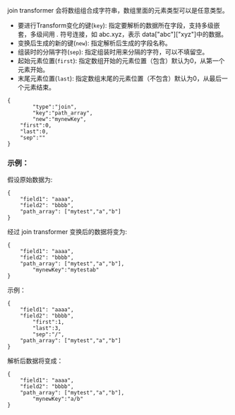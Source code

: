 join transformer 会将数组组合成字符串，数组里面的元素类型可以是任意类型。

* 要进行Transform变化的键(`key`): 指定要解析的数据所在字段，支持多级嵌套，多级间用 *.* 符号连接，如 abc.xyz，表示 data["abc"]["xyz"]中的数据。
* 变换后生成的新的键(`new`): 指定解析后生成的字段名称。
* 组装时的分隔字符(`sep`): 指定组装时用来分隔的字符，可以不填留空。
* 起始元素位置(`first`): 指定数组开始的元素位置（包含）默认为0，从第一个元素开始。
* 末尾元素位置(`last`): 指定数组末尾的元素位置（不包含）默认为0，从最后一个元素结束。

```
{
		"type":"join",
		"key":"path_array",
		"new":"mynewKey",
    "first":0,
    "last":0,
    "sep":""
}
```

### **示例**：

假设原始数据为:

```
{
    "field1": "aaaa",
    "field2": "bbbb",
    "path_array": ["mytest","a","b"]
}
```

经过 join transformer 变换后的数据将变为:

```
{
    "field1": "aaaa",
    "field2": "bbbb",
    "path_array": ["mytest","a","b"],
		"mynewKey":"mytestab"
}
```

示例：

```
{
    "field1": "aaaa",
    "field2": "bbbb",
		"first":1,
		"last":3,
		"sep":"/",
    "path_array": ["mytest","a","b"]
}
```

解析后数据将变成：
```
{
    "field1": "aaaa",
    "field2": "bbbb",
    "path_array": ["mytest","a","b"],
		"mynewKey":"a/b"
}
```